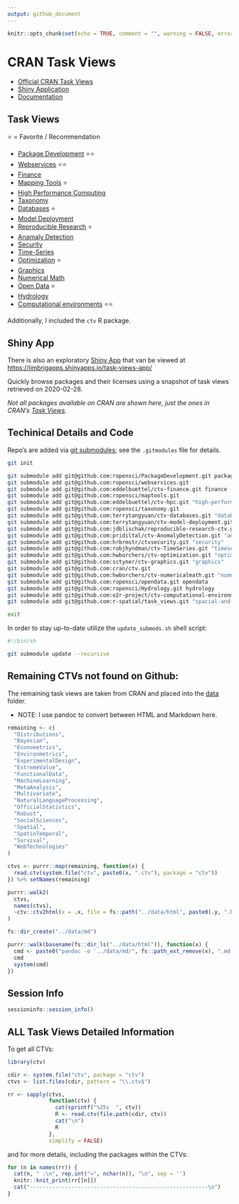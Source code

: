```yaml
---
output: github_document
---
```


```r
knitr::opts_chunk$set(echo = TRUE, comment = "", warning = FALSE, error = FALSE, message = FALSE)
```

# CRAN Task Views

-   [Official CRAN Task Views](https://cran.r-project.org/web/views/)
-   [Shiny Application](https://jimbrigapps.shinyapps.io/task-views-app/)
-   [Documentation](https://cran-task-views.jimbrig.com)

## Task Views

⭐ = Favorite / Recommendation 

-   [Package Development](../package-development/) ⭐⭐
-   [Webservices](../webservices/) ⭐⭐
-   [Finance](../finance/)
-   [Mapping Tools](../maptools/) ⭐
-   [High Performance Computing](../hpc/)
-   [Taxonomy](../taxonomy/)
-   [Databases](../databases/) ⭐
-   [Model Deployment](../model-deployment/)
-   [Reproducible Research](../reproducible-research/) ⭐
-   [Anamaly Detection](../anamoly-detection/)
-   [Security](../security/)
-   [Time-Series](../timeseries/)
-   [Optimization](../optimization/) ⭐
-   [Graphics](../graphics/)
-   [Numerical Math](../numerical-math/)
-   [Open Data](../opendata/) ⭐
-   [Hydrology](../hydrology/)
-   [Computational environments](../computational-environments/) ⭐⭐

Additionally, I included the `ctv` R package.

## Shiny App

There is also an exploratory [Shiny App](../shiny_app/) that van be viewed at <https://jimbrigapps.shinyapps.io/task-views-app/>

Quickly browse packages and their licenses using a snapshot of task views
retrieved on 2020-02-28.

*Not all packages available on CRAN are shown here, just the ones in CRAN's [Task Views](https://cran.r-project.org/web/views/).*

## Techinical Details and Code

Repo's are added via [git submodules](https://git-scm.com/book/en/v2/Git-Tools-Submodules); 
see the `.gitmodules` file for details.

```bash
git init

git submodule add git@github.com:ropensci/PackageDevelopment.git package-development
git submodule add git@github.com:ropensci/webservices.git
git submodule add git@github.com:eddelbuettel/ctv-finance.git finance
git submodule add git@github.com:ropensci/maptools.git
git submodule add git@github.com:eddelbuettel/ctv-hpc.git "high-performace-computing"
git submodule add git@github.com:ropensci/taxonomy.git
git submodule add git@github.com:terrytangyuan/ctv-databases.git "databases"
git submodule add git@github.com:terrytangyuan/ctv-model-deployment.git "model-deployments"
git submodule add git@github.com:jdblischak/reproducible-research-ctv.git "reproducible-research"
git submodule add git@github.com:pridiltal/ctv-AnomalyDetection.git "anamoly-detection"
git submodule add git@github.com:hrbrmstr/ctvsecurity.git "security"
git submodule add git@github.com:robjhyndman/ctv-TimeSeries.git "timeseries"
git submodule add git@github.com:hwborchers/ctv-optimization.git "optimization"
git submodule add git@github.com:sctyner/ctv-graphics.git "graphics"
git submodule add git@github.com:cran/ctv.git
git submodule add git@github.com:hwborchers/ctv-numericalmath.git "numerical-math"
git submodule add git@github.com:ropensci/opendata.git opendata
git submodule add git@github.com:ropensci/Hydrology.git hydrology
git submodule add git@github.com:o2r-project/ctv-computational-environments.git computational-environments
git submodule add git@github.com:r-spatial/task_views.git "spacial-and-temporal-spatial"

exit
```

In order to stay up-to-date utilize the `update_submods.sh` shell script:

```bash
#!/bin/sh

git submodule update --recursive
```

## Remaining CTVs not found on Github:

The remaining task views are taken from CRAN and placed into the [data](data/) folder.

- NOTE: I use pandoc to convert between HTML and Markdown here.

```r
remaining <- c(
  "Distributions",
  "Bayesian",
  "Econometrics",
  "Environmetrics",
  "ExperimentalDesign",
  "ExtremeValue",
  "FunctionalData",
  "MachineLearning",
  "MetaAnalysis",
  "Multivariate",
  "NaturalLanguageProcessing",
  "OfficialStatistics",
  "Robust",
  "SocialSciences",
  "Spatial",
  "SpatioTemporal",
  "Survival",
  "WebTechnologies"
)

ctvs <- purrr::map(remaining, function(x) {
  read.ctv(system.file("ctv", paste0(x, ".ctv"), package = "ctv"))
}) %>% setNames(remaining)

purrr::walk2(
  ctvs, 
  names(ctvs), 
  ~ctv::ctv2html(x = .x, file = fs::path("../data/html", paste0(.y, ".html")))
)

fs::dir_create("../data/md")

purrr::walk(basename(fs::dir_ls("../data/html")), function(x) {
  cmd <- paste0("pandoc -o '../data/md/", fs::path_ext_remove(x), ".md' ", x)
  cmd
  system(cmd)
})
```

## Session Info

```r
sessioninfo::session_info()
```

## ALL Task Views Detailed Information

To get all CTVs:

```r
library(ctv)

cdir <- system.file("ctv", package = "ctv")
ctvs <- list.files(cdir, pattern = "\\.ctv$")

rr <- sapply(ctvs,
             function(ctv) {
               cat(sprintf("%25s  ", ctv))
               R <- read.ctv(file.path(cdir, ctv))
               cat("\n")
               R
             },
             simplify = FALSE)
```

and for more details, including the packages within the CTVs:

```r
for (n in names(rr)) {
  cat(n, " :\n", rep.int("=", nchar(n)), "\n", sep = '')
  knitr::knit_print(rr[[n]])
  cat("--------------------------------------------------------\n")
}
```


